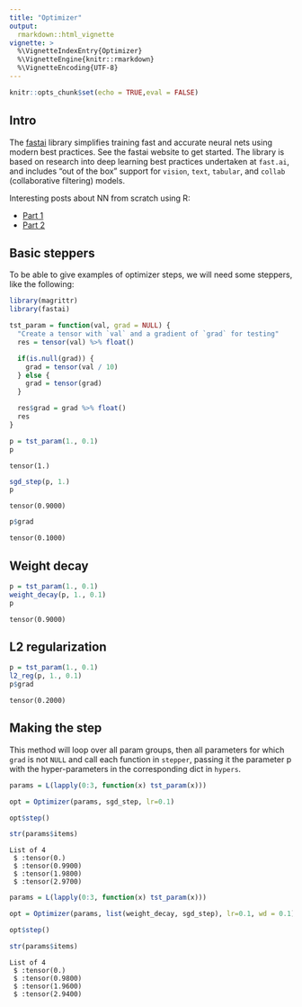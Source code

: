 ```yaml
---
title: "Optimizer"
output:
  rmarkdown::html_vignette
vignette: >
  %\VignetteIndexEntry{Optimizer}
  %\VignetteEngine{knitr::rmarkdown}
  %\VignetteEncoding{UTF-8}
---
```


```r
knitr::opts_chunk$set(echo = TRUE,eval = FALSE)
```

## Intro

The [fastai](https://github.com/fastai/fastai) library simplifies training fast and accurate neural nets using modern best practices. See the fastai website to get started. The library is based on research into deep learning best practices undertaken at ```fast.ai```, and includes "out of the box" support for ```vision```, ```text```, ```tabular```, and ```collab``` (collaborative filtering) models. 

Interesting posts about NN from scratch using R:

- [Part 1](https://rviews.rstudio.com/2020/07/20/shallow-neural-net-from-scratch-using-r-part-1/)
- [Part 2](https://rviews.rstudio.com/2020/07/24/building-a-neural-net-from-scratch-using-r-part-2/)

## Basic steppers

To be able to give examples of optimizer steps, we will need some steppers, like the following:

```r
library(magrittr)
library(fastai)

tst_param = function(val, grad = NULL) {
  "Create a tensor with `val` and a gradient of `grad` for testing"
  res = tensor(val) %>% float()

  if(is.null(grad)) {
    grad = tensor(val / 10)
  } else {
    grad = tensor(grad)
  }

  res$grad = grad %>% float()
  res
}
```

```r
p = tst_param(1., 0.1)
p
```

```
tensor(1.)
```

```r
sgd_step(p, 1.)
p
```

```
tensor(0.9000)
```

```r
p$grad
```

```
tensor(0.1000)
```


## Weight decay

```r
p = tst_param(1., 0.1)
weight_decay(p, 1., 0.1)
p
```

```
tensor(0.9000)
```

## L2 regularization

```r
p = tst_param(1., 0.1)
l2_reg(p, 1., 0.1)
p$grad
```

```
tensor(0.2000)
```

## Making the step

This method will loop over all param groups, then all parameters for which ```grad``` is not ```NULL``` and call each function in ```stepper```, passing it the parameter p with the hyper-parameters in the corresponding dict in ```hypers```.

```r
params = L(lapply(0:3, function(x) tst_param(x)))

opt = Optimizer(params, sgd_step, lr=0.1)

opt$step()

str(params$items)
```

```
List of 4
 $ :tensor(0.)
 $ :tensor(0.9900)
 $ :tensor(1.9800)
 $ :tensor(2.9700)
```

```r
params = L(lapply(0:3, function(x) tst_param(x)))

opt = Optimizer(params, list(weight_decay, sgd_step), lr=0.1, wd = 0.1)

opt$step()

str(params$items)
```

```
List of 4
 $ :tensor(0.)
 $ :tensor(0.9800)
 $ :tensor(1.9600)
 $ :tensor(2.9400)
```




